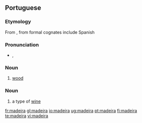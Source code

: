 {{also|Madeira}}
==Portuguese==

===Etymology===
From {{etyl|la|pt}} {{term|materia|lang=la}}, from {{proto|Indo-European|méh₂tēr|mother|lang=pt}} formal cognates include Spanish {{term|madera|lang=es}}

===Pronunciation===
* {{IPA|/mɐˈdɐjrɐ/|lang=pt}}, {{SAMPA|/m6"d6jr6/}}

===Noun===
{{infl|pt|noun|g=f}}

# [[wood]]

===Noun===
{{infl|pt|noun|g=m}}

# a type of [[wine]]

[[fr:madeira]]
[[gl:madeira]]
[[io:madeira]]
[[ug:madeira]]
[[pt:madeira]]
[[fi:madeira]]
[[te:madeira]]
[[vi:madeira]]